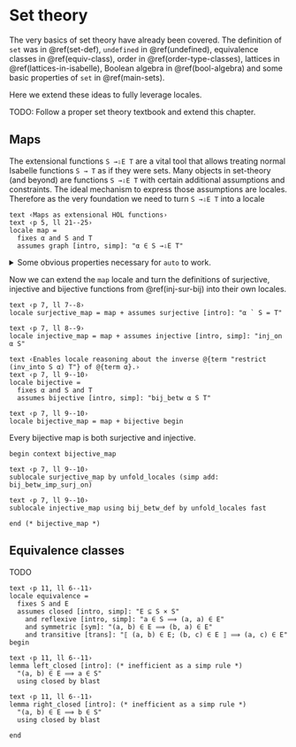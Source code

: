 
# Set theory

The very basics of set theory have already been covered. The definition of `set` was in \@ref(set-def),
`undefined` in \@ref(undefined), equivalence classes in \@ref(equiv-class), order in \@ref(order-type-classes),
lattices in \@ref(lattices-in-isabelle), Boolean algebra in \@ref(bool-algebra) and some basic properties of `set` in \@ref(main-sets).

Here we extend these ideas to fully leverage locales. 

TODO: Follow a proper set theory textbook and extend this chapter.

## Maps {#locale-sur-inj-bij}

The extensional functions `S →⇩E T` are a vital tool that allows treating 
normal Isabelle functions `S → T` as if they were sets. Many objects in
set-theory (and beyond) are functions `S →⇩E T` with certain additional 
assumptions and constraints. The ideal mechanism to express those assumptions
are locales. Therefore as the very foundation we need to turn `S →⇩E T` into a locale 

```
text ‹Maps as extensional HOL functions›
text ‹p 5, ll 21--25›
locale map =
  fixes α and S and T
  assumes graph [intro, simp]: "α ∈ S →⇩E T"
```

<details>
<summary>Some obvious properties necessary for `auto` to work.</summary>
```
context map begin

text ‹p 5, ll 21--25›
lemma map_closed [intro, simp]:
  "a ∈ S ⟹ α a ∈ T"
using graph by fast
  
text ‹p 5, ll 21--25›
lemma map_undefined [intro]:
  "a ∉ S ⟹ α a = undefined"
using graph by fast

end (* map *)
```
</details>

Now we can extend the `map` locale and
turn the definitions of surjective, injective and bijective functions
from \@ref(inj-sur-bij) into their own locales.

```
text ‹p 7, ll 7--8›
locale surjective_map = map + assumes surjective [intro]: "α ` S = T"

text ‹p 7, ll 8--9›
locale injective_map = map + assumes injective [intro, simp]: "inj_on α S"

text ‹Enables locale reasoning about the inverse @{term "restrict (inv_into S α) T"} of @{term α}.›
text ‹p 7, ll 9--10›
locale bijective =
  fixes α and S and T
  assumes bijective [intro, simp]: "bij_betw α S T"
  
text ‹p 7, ll 9--10›
locale bijective_map = map + bijective begin
```

Every bijective map is both surjective and injective.

```
begin context bijective_map

text ‹p 7, ll 9--10›
sublocale surjective_map by unfold_locales (simp add: bij_betw_imp_surj_on)

text ‹p 7, ll 9--10›
sublocale injective_map using bij_betw_def by unfold_locales fast

end (* bijective_map *)
```


## Equivalence classes {#locale-equiv-classes}

TODO

```
text ‹p 11, ll 6--11›
locale equivalence =
  fixes S and E
  assumes closed [intro, simp]: "E ⊆ S × S"
    and reflexive [intro, simp]: "a ∈ S ⟹ (a, a) ∈ E"
    and symmetric [sym]: "(a, b) ∈ E ⟹ (b, a) ∈ E"
    and transitive [trans]: "⟦ (a, b) ∈ E; (b, c) ∈ E ⟧ ⟹ (a, c) ∈ E"
begin

text ‹p 11, ll 6--11›
lemma left_closed [intro]: (* inefficient as a simp rule *)
  "(a, b) ∈ E ⟹ a ∈ S"
  using closed by blast
  
text ‹p 11, ll 6--11›
lemma right_closed [intro]: (* inefficient as a simp rule *)
  "(a, b) ∈ E ⟹ b ∈ S"
  using closed by blast
  
end
```

